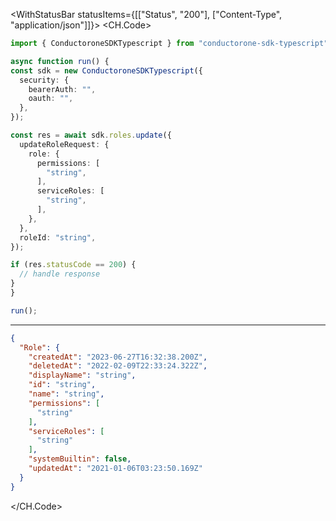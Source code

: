 

<WithStatusBar statusItems={[["Status", "200"], ["Content-Type", "application/json"]]}>
  <CH.Code>
  ```typescript Update.ts
  import { ConductoroneSDKTypescript } from "conductorone-sdk-typescript";

async function run() {
  const sdk = new ConductoroneSDKTypescript({
    security: {
      bearerAuth: "",
      oauth: "",
    },
  });

  const res = await sdk.roles.update({
    updateRoleRequest: {
      role: {
        permissions: [
          "string",
        ],
        serviceRoles: [
          "string",
        ],
      },
    },
    roleId: "string",
  });

  if (res.statusCode == 200) {
    // handle response
  }
}

run();
  ```
  ---

  ```json Example Response
  {
    "Role": {
      "createdAt": "2023-06-27T16:32:38.200Z",
      "deletedAt": "2022-02-09T22:33:24.322Z",
      "displayName": "string",
      "id": "string",
      "name": "string",
      "permissions": [
        "string"
      ],
      "serviceRoles": [
        "string"
      ],
      "systemBuiltin": false,
      "updatedAt": "2021-01-06T03:23:50.169Z"
    }
  }
  ```
  </CH.Code>
</WithStatusBar>
